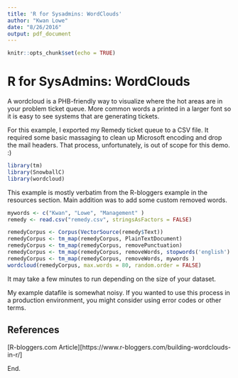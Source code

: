 ```yaml
---
title: 'R for Sysadmins: WordClouds'
author: "Kwan Lowe"
date: "8/26/2016"
output: pdf_document
---
```


```r
knitr::opts_chunk$set(echo = TRUE)
```

# R for SysAdmins: WordClouds

A wordcloud is a PHB-friendly way to visualize where the hot areas are in your
problem ticket queue. More common words a printed in a larger font so it is 
easy to see systems that are generating tickets.

For this example, I exported my Remedy ticket queue to a CSV file. It required
some basic massaging to clean up Microsoft encoding and drop the mail headers.
That process, unfortunately, is out of scope for this demo. :)


```r
library(tm)
library(SnowballC)
library(wordcloud)
```

This example is mostly verbatim from the R-bloggers example in the resources 
section. Main addition was to add some custom removed words. 


```r
mywords <- c("Kwan", "Lowe", "Management" )
remedy <- read.csv("remedy.csv", stringsAsFactors = FALSE)

remedyCorpus <- Corpus(VectorSource(remedy$Text))
remedyCorpus <- tm_map(remedyCorpus, PlainTextDocument)
remedyCorpus <- tm_map(remedyCorpus, removePunctuation)
remedyCorpus <- tm_map(remedyCorpus, removeWords, stopwords('english') )
remedyCorpus <- tm_map(remedyCorpus, removeWords, mywords )
wordcloud(remedyCorpus, max.words = 80, random.order = FALSE)
```

It may take a few minutes to run depending on the size of your dataset. 

My example datafile is somewhat noisy. If you wanted to use this process
in a production environment, you might consider using error codes or other
terms.


## References
[R-bloggers.com Article][https://www.r-bloggers.com/building-wordclouds-in-r/]

End.
